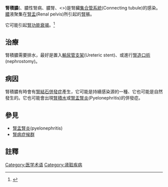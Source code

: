 {{Medical}}
{{Infobox_Disease |
  Name           = 腎積膿<br>({{lang|en|Pyonephrosis}})|
  Image          = |
  Caption        = |
  DiseasesDB     = |
  ICD10          = {{ICD10|N|13|6|n|10}} |
  ICD9           = {{ICD9|590.0}}, {{ICD9|590.1}}, {{ICD9|590.8}} |
  ICDO           = |
  OMIM           = |
  MedlinePlus    = |
  eMedicineSubj  = med |
  eMedicineTopic = 2851 |
  MeshName       = Pyonephrosis |
  MeshNumber     = C12.777.419.570.643.790 |
}}

'''腎積膿'''({{lang|en|Pyonephrosis}}、膿性腎病、膿腎、<{{lang-el|"pyon"(膿)+ "nephros"(腎)}}>)是腎臟[[集合管系統|集合管系統]](Connecting tubule)的感染。[[膿|膿]]液聚集在[[腎盂|腎盂]](Renal pelvis)所引起的[[腎|腎]]脹。

它可能引起[[腎功能衰竭|腎功能衰竭]]。<ref>{{DorlandsDict|seven/000088935|pyonephrosis}}</ref>

==治療==
腎積膿需要排水，最好是置入[[輸尿管支架|輸尿管支架]](Ureteric stent)、或進行[[腎造口術|腎造口術]](nephrostomy)。

==病因==
{{seealso|腎功能|腎生理學}}

腎積膿有時會有[[腎結石|腎結石]][[併發症|併發症]]產生，它可能是持續感染源的一種、它也可能是自然發生的。它也可能會出現[[腎積水|腎積水]]或[[腎盂腎炎|腎盂腎炎]](Pyelonephritis)的併發症。

==參見==
* [[腎盂腎炎|腎盂腎炎]](pyelonephritis)
* [[腎病症候群|腎病症候群]]

==註釋==
{{Reflist}}

{{Nephrology}}

[[Category:医学术语|Category:医学术语]]
[[Category:肾脏疾病|Category:肾脏疾病]]